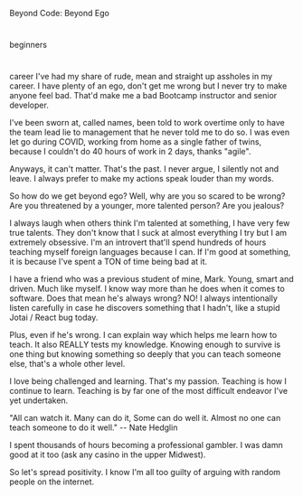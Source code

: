 Beyond Code: Beyond Ego

#

beginners

#

career
I've had my share of rude, mean and straight up assholes in my career. I have plenty of an ego, don't get me wrong but I never try to make anyone feel bad. That'd make me a bad Bootcamp instructor and senior developer.

I've been sworn at, called names, been told to work overtime only to have the team lead lie to management that he never told me to do so. I was even let go during COVID, working from home as a single father of twins, because I couldn't do 40 hours of work in 2 days, thanks "agile".

Anyways, it can't matter. That's the past. I never argue, I silently not and leave. I always prefer to make my actions speak louder than my words.

So how do we get beyond ego? Well, why are you so scared to be wrong? Are you threatened by a younger, more talented person? Are you jealous?

I always laugh when others think I'm talented at something, I have very few true talents. They don't know that I suck at almost everything I try but I am extremely obsessive. I'm an introvert that'll spend hundreds of hours teaching myself foreign languages because I can. If I'm good at something, it is because I've spent a TON of time being bad at it.

I have a friend who was a previous student of mine, Mark. Young, smart and driven. Much like myself. I know way more than he does when it comes to software. Does that mean he's always wrong? NO! I always intentionally listen carefully in case he discovers something that I hadn't, like a stupid Jotai / React bug today.

Plus, even if he's wrong. I can explain way which helps me learn how to teach. It also REALLY tests my knowledge. Knowing enough to survive is one thing but knowing something so deeply that you can teach someone else, that's a whole other level.

I love being challenged and learning. That's my passion. Teaching is how I continue to learn. Teaching is by far one of the most difficult endeavor I've yet undertaken.

"All can watch it. Many can do it, Some can do well it. Almost no one can teach someone to do it well." -- Nate Hedglin

I spent thousands of hours becoming a professional gambler. I was damn good at it too (ask any casino in the upper Midwest).

So let's spread positivity. I know I'm all too guilty of arguing with random people on the internet.
